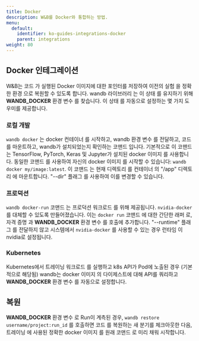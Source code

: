 ```yaml
---
title: Docker
description: W&B를 Docker와 통합하는 방법.
menu:
  default:
    identifier: ko-guides-integrations-docker
    parent: integrations
weight: 80
---
```


## Docker 인테그레이션

W&B는 코드 가 실행된 Docker 이미지에 대한 포인터를 저장하여 이전의 실험 을 정확한 환경 으로 복원할 수 있도록 합니다. wandb 라이브러리 는 이 상태 를 유지하기 위해 **WANDB_DOCKER** 환경 변수 를 찾습니다. 이 상태 를 자동으로 설정하는 몇 가지 도우미를 제공합니다.

### 로컬 개발

`wandb docker` 는 docker 컨테이너 를 시작하고, wandb 환경 변수 를 전달하고, 코드 를 마운트하고, wandb가 설치되었는지 확인하는 코맨드 입니다. 기본적으로 이 코맨드 는 TensorFlow, PyTorch, Keras 및 Jupyter가 설치된 docker 이미지 를 사용합니다. 동일한 코맨드 를 사용하여 자신의 docker 이미지 를 시작할 수 있습니다: `wandb docker my/image:latest`. 이 코맨드 는 현재 디렉토리 를 컨테이너 의 "/app" 디렉토리 에 마운트합니다. "--dir" 플래그 를 사용하여 이를 변경할 수 있습니다.

### 프로덕션

`wandb docker-run` 코맨드 는 프로덕션 워크로드 를 위해 제공됩니다. `nvidia-docker` 를 대체할 수 있도록 만들어졌습니다. 이는 `docker run` 코맨드 에 대한 간단한 래퍼 로, 자격 증명 과 **WANDB_DOCKER** 환경 변수 를 호출에 추가합니다. "--runtime" 플래그 를 전달하지 않고 시스템에서 `nvidia-docker` 를 사용할 수 있는 경우 런타임 이 nvidia로 설정됩니다.

### Kubernetes

Kubernetes에서 트레이닝 워크로드 를 실행하고 k8s API가 Pod에 노출된 경우 (기본적으로 해당됨) wandb는 docker 이미지 의 다이제스트에 대해 API를 쿼리하고 **WANDB_DOCKER** 환경 변수 를 자동으로 설정합니다.

## 복원

**WANDB_DOCKER** 환경 변수 로 Run이 계측된 경우, `wandb restore username/project:run_id` 를 호출하면 코드 를 복원하는 새 분기를 체크아웃한 다음, 트레이닝 에 사용된 정확한 docker 이미지 를 원래 코맨드 로 미리 채워 시작합니다.
